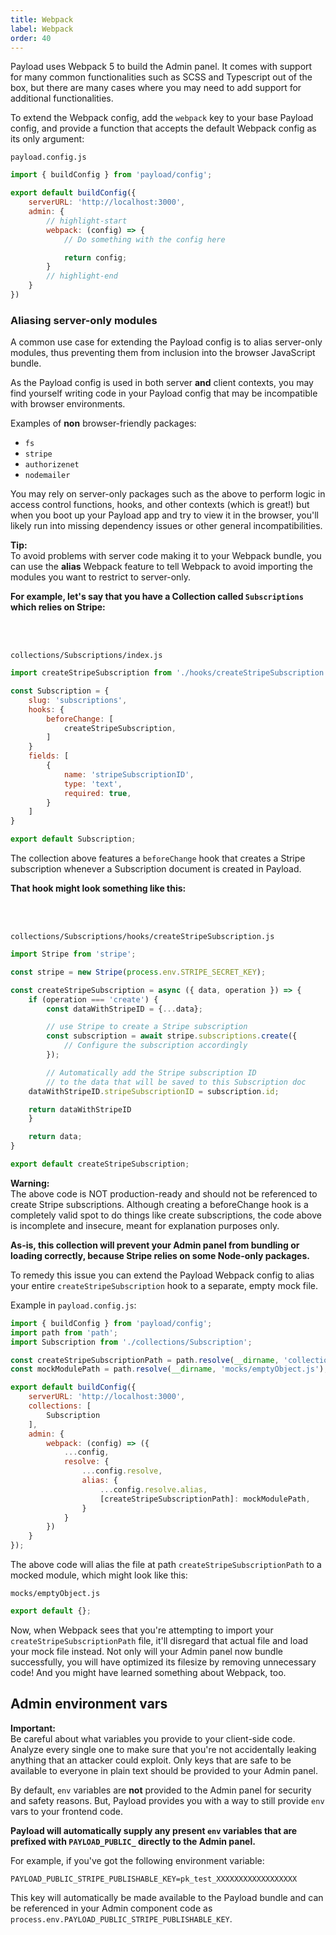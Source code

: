 ```yaml
---
title: Webpack
label: Webpack
order: 40
---
```


Payload uses Webpack 5 to build the Admin panel. It comes with support for many common functionalities such as SCSS and Typescript out of the box, but there are many cases where you may need to add support for additional functionalities.

To extend the Webpack config, add the `webpack` key to your base Payload config, and provide a function that accepts the default Webpack config as its only argument:

`payload.config.js`
```js
import { buildConfig } from 'payload/config';

export default buildConfig({
	serverURL: 'http://localhost:3000',
	admin: {
		// highlight-start
		webpack: (config) => {
			// Do something with the config here

			return config;
		}
		// highlight-end
	}
})
```

### Aliasing server-only modules

A common use case for extending the Payload config is to alias server-only modules, thus preventing them from inclusion into the browser JavaScript bundle.

As the Payload config is used in both server **and** client contexts, you may find yourself writing code in your Payload config that may be incompatible with browser environments.

Examples of **non** browser-friendly packages:

- `fs`
- `stripe`
- `authorizenet`
- `nodemailer`

You may rely on server-only packages such as the above to perform logic in access control functions, hooks, and other contexts (which is great!) but when you boot up your Payload app and try to view it in the browser, you'll likely run into missing dependency issues or other general incompatibilities.

<Banner type="success">
	<strong>Tip:</strong><br/>
	To avoid problems with server code making it to your Webpack bundle, you can use the <strong>alias</strong> Webpack feature to tell Webpack to avoid importing the modules you want to restrict to server-only.
</Banner>

<strong>For example, let's say that you have a Collection called `Subscriptions` which relies on Stripe:</strong>

<br/><br/>

`collections/Subscriptions/index.js`
```js
import createStripeSubscription from './hooks/createStripeSubscription';

const Subscription = {
	slug: 'subscriptions',
	hooks: {
		beforeChange: [
			createStripeSubscription,
		]
	}
	fields: [
		{
			name: 'stripeSubscriptionID',
			type: 'text',
			required: true,
		}
	]
}

export default Subscription;
```

The collection above features a `beforeChange` hook that creates a Stripe subscription whenever a Subscription document is created in Payload.

<strong>That hook might look something like this:</strong>

<br/><br/>

`collections/Subscriptions/hooks/createStripeSubscription.js`
```js
import Stripe from 'stripe';

const stripe = new Stripe(process.env.STRIPE_SECRET_KEY);

const createStripeSubscription = async ({ data, operation }) => {
	if (operation === 'create') {
		const dataWithStripeID = {...data};

		// use Stripe to create a Stripe subscription
		const subscription = await stripe.subscriptions.create({
			// Configure the subscription accordingly
		});

		// Automatically add the Stripe subscription ID
		// to the data that will be saved to this Subscription doc
    dataWithStripeID.stripeSubscriptionID = subscription.id;

    return dataWithStripeID
	}

	return data;
}

export default createStripeSubscription;
```

<Banner type="error">
	<strong>Warning:</strong><br/>
	The above code is NOT production-ready and should not be referenced to create Stripe subscriptions. Although creating a beforeChange hook is a completely valid spot to do things like create subscriptions, the code above is incomplete and insecure, meant for explanation purposes only.
</Banner>

**As-is, this collection will prevent your Admin panel from bundling or loading correctly, because Stripe relies on some Node-only packages.**

To remedy this issue you can extend the Payload Webpack config to alias your entire `createStripeSubscription` hook to a separate, empty mock file.

Example in `payload.config.js`:
```js
import { buildConfig } from 'payload/config';
import path from 'path';
import Subscription from './collections/Subscription';

const createStripeSubscriptionPath = path.resolve(__dirname, 'collections/Subscription/hooks/createStripeSubscription.js');
const mockModulePath = path.resolve(__dirname, 'mocks/emptyObject.js');

export default buildConfig({
	serverURL: 'http://localhost:3000',
	collections: [
		Subscription
	],
	admin: {
		webpack: (config) => ({
			...config,
			resolve: {
				...config.resolve,
				alias: {
					...config.resolve.alias,
					[createStripeSubscriptionPath]: mockModulePath,
				}
			}
		})
	}
});
```

The above code will alias the file at path `createStripeSubscriptionPath` to a mocked module, which might look like this:

`mocks/emptyObject.js`
```js
export default {};
```

Now, when Webpack sees that you're attempting to import your `createStripeSubscriptionPath` file, it'll disregard that actual file and load your mock file instead. Not only will your Admin panel now bundle successfully, you will have optimized its filesize by removing unnecessary code! And you might have learned something about Webpack, too.

## Admin environment vars

<Banner type="warning">
	<strong>Important:</strong><br />
	Be careful about what variables you provide to your client-side code. Analyze every single one to make sure that you're not accidentally leaking anything that an attacker could exploit. Only keys that are safe to be available to everyone in plain text should be provided to your Admin panel.
</Banner>

By default, `env` variables are **not** provided to the Admin panel for security and safety reasons. But, Payload provides you with a way to still provide `env` vars to your frontend code.

**Payload will automatically supply any present `env` variables that are prefixed with `PAYLOAD_PUBLIC_` directly to the Admin panel.**

For example, if you've got the following environment variable:

`PAYLOAD_PUBLIC_STRIPE_PUBLISHABLE_KEY=pk_test_XXXXXXXXXXXXXXXXXX`

This key will automatically be made available to the Payload bundle and can be referenced in your Admin component code as `process.env.PAYLOAD_PUBLIC_STRIPE_PUBLISHABLE_KEY`.

